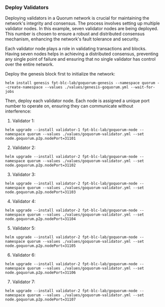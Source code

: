 ### Deploy Validators

Deploying validators in a Quorum network is crucial for maintaining the network's integrity and consensus. The process involves setting up multiple validator nodes. In this example, seven validator nodes are being deployed. This number is chosen to ensure a robust and distributed consensus mechanism, enhancing the network's fault tolerance and security.

Each validator node plays a role in validating transactions and blocks. Having seven nodes helps in achieving a distributed consensus, preventing any single point of failure and ensuring that no single validator has control over the entire network.

Deploy the genesis block first to initialize the network:

```
helm install genesis fpt-blc-lab/goquorum-genesis --namespace quorum --create-namespace --values ./values/genesis-goquorum.yml --wait-for-jobs
```


Then, deploy each validator node. Each node is assigned a unique port number to operate on, ensuring they can communicate without interference:

1. Validator 1:

```
helm upgrade --install validator-1 fpt-blc-lab/goquorum-node --namespace quorum --values ./values/goquorum-validator.yml --set node.goquorum.p2p.nodePort=31101
```


2. Validator 2:

```
helm upgrade --install validator-2 fpt-blc-lab/goquorum-node --namespace quorum --values ./values/goquorum-validator.yml --set node.goquorum.p2p.nodePort=31102
```

3. Validator 3:

```
helm upgrade --install validator-2 fpt-blc-lab/goquorum-node --namespace quorum --values ./values/goquorum-validator.yml --set node.goquorum.p2p.nodePort=31103
```

4. Validator 4:

```
helm upgrade --install validator-2 fpt-blc-lab/goquorum-node --namespace quorum --values ./values/goquorum-validator.yml --set node.goquorum.p2p.nodePort=31104
```

5. Validator 5:

```
helm upgrade --install validator-2 fpt-blc-lab/goquorum-node --namespace quorum --values ./values/goquorum-validator.yml --set node.goquorum.p2p.nodePort=31105
```

6. Validator 6:

```
helm upgrade --install validator-2 fpt-blc-lab/goquorum-node --namespace quorum --values ./values/goquorum-validator.yml --set node.goquorum.p2p.nodePort=31106
```

7. Validator 7:

```
helm upgrade --install validator-2 fpt-blc-lab/goquorum-node --namespace quorum --values ./values/goquorum-validator.yml --set node.goquorum.p2p.nodePort=31107
```
